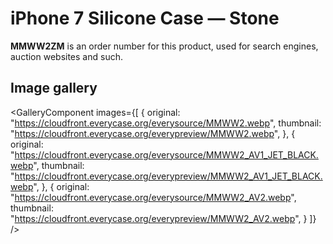 
# iPhone 7 Silicone Case — Stone

<Callout type='info' emoji='👉🏻'>**MMWW2ZM** is an order number for this product, used for search engines, auction websites and such.</Callout>

## Image gallery

<GalleryComponent
    images={[
      {
        original: "https://cloudfront.everycase.org/everysource/MMWW2.webp",
        thumbnail: "https://cloudfront.everycase.org/everypreview/MMWW2.webp",
      },
      {
        original: "https://cloudfront.everycase.org/everysource/MMWW2_AV1_JET_BLACK.webp",
        thumbnail: "https://cloudfront.everycase.org/everypreview/MMWW2_AV1_JET_BLACK.webp",
      },
      {
        original: "https://cloudfront.everycase.org/everysource/MMWW2_AV2.webp",
        thumbnail: "https://cloudfront.everycase.org/everypreview/MMWW2_AV2.webp",
      }
    ]}
  />

